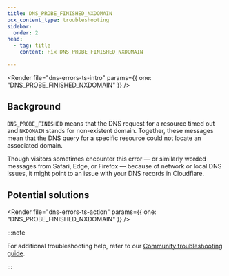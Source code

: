 ```yaml
---
title: DNS_PROBE_FINISHED_NXDOMAIN
pcx_content_type: troubleshooting
sidebar:
  order: 2
head:
  - tag: title
    content: Fix DNS_PROBE_FINISHED_NXDOMAIN

---
```



<Render file="dns-errors-ts-intro" params={{ one: "DNS_PROBE_FINISHED_NXDOMAIN" }} />

## Background

`DNS_PROBE_FINISHED` means that the DNS request for a resource timed out and `NXDOMAIN` stands for non-existent domain. Together, these messages mean that the DNS query for a specific resource could not locate an associated domain.

Though visitors sometimes encounter this error — or similarly worded messages from Safari, Edge, or Firefox — because of network or local DNS issues, it might point to an issue with your DNS records in Cloudflare.

## Potential solutions

<Render file="dns-errors-ts-action" params={{ one: "DNS_PROBE_FINISHED_NXDOMAIN" }} />

:::note


For additional troubleshooting help, refer to our [Community troubleshooting guide](https://community.cloudflare.com/t/community-tip-fixing-the-dns-probe-finished-nxdomain-error/42818).


:::
